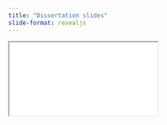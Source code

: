 ```yaml
---
title: "Dissertation slides"
slide-format: revealjs
---
```


```{=html}
<iframe class="slide-deck" src="defense_presentation_docs/defense_quartopres.qmd"></iframe>
```
